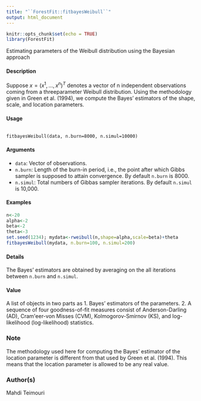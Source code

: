 ---
title: "``ForestFit::fitbayesWeibull``"
output: html_document
---

```{r setup, include=FALSE}
knitr::opts_chunk$set(echo = TRUE)
library(ForestFit)
```

Estimating parameters of the Weibull distribution using the Bayesian approach

#### Description

Suppose $x = (x^1, \ldots, x^n)^T$ denotes a vector of n independent observations coming from a threeparameter
Weibull distribution. Using the methodology given in Green et al. (1994), we compute
the Bayes' estimators of the shape, scale, and location parameters.

#### Usage

<pre><code>
fitbayesWeibull(data, n.burn=8000, n.simul=10000)
</code></pre>

#### Arguments

* ``data``:   Vector of observations.
* ``n.burn``: Length of the burn-in period, i.e., the point after which Gibbs sampler is supposed to attain convergence. By default ``n.burn`` is 8000.
* ``n.simul``: Total numbers of Gibbas sampler iterations. By default ``n.simul`` is 10,000.




#### Examples
```{r}

n<-20
alpha<-2
beta<-2
theta<-3
set.seed(1234); mydata<-rweibull(n,shape=alpha,scale=beta)+theta
fitbayesWeibull(mydata, n.burn=100, n.simul=200)
```

#### Details

The Bayes' estimators are obtained by averaging on the all iterations between ``n.burn`` and ``n.simul``.

#### Value

A list of objects in two parts as
1. Bayes' estimators of the parameters.
2. A sequence of four goodness-of-fit measures consist of Anderson-Darling (AD), Cram\'eer-von
Misses (CVM), Kolmogorov-Smirnov (KS), and log-likelihood (log-likelihood) statistics.

### Note

The methodology used here for computing the Bayes' estimator of the location parameter is different
from that used by Green et al. (1994). This means that the location parameter is allowed to be
any real value.

### Author(s)
Mahdi Teimouri
